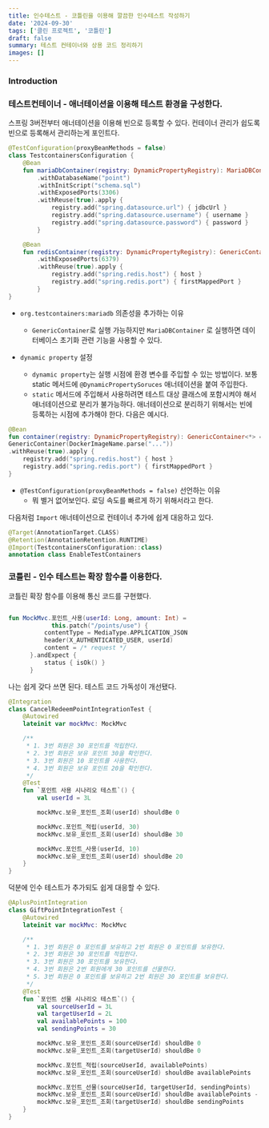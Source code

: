 ```yaml
---
title: 인수테스트 - 코틀린을 이용해 깔끔한 인수테스트 작성하기
date: '2024-09-30'
tags: ['클린 프로젝트', '코틀린']
draft: false
summary: 테스트 컨테이너와 상용 코드 정리하기
images: []
---
```


### Introduction

<TOCInline toc={props.toc} exclude="Introduction" />


### 테스트컨테이너 - 애너테이션을 이용해 테스트 환경을 구성한다.

스프링 3버전부터 애너테이션을 이용해 빈으로 등록할 수 있다. 컨테이너 관리가 쉽도록 빈으로 등록해서 관리하는게 포인트다.

```kotlin
@TestConfiguration(proxyBeanMethods = false)
class TestcontainersConfiguration {
    @Bean
    fun mariaDbContainer(registry: DynamicPropertyRegistry): MariaDBContainer<*> = MariaDBContainer(DockerImageName.parse("mariadb:latest"))
        .withDatabaseName("point")
        .withInitScript("schema.sql")
        .withExposedPorts(3306)
        .withReuse(true).apply {
            registry.add("spring.datasource.url") { jdbcUrl }
            registry.add("spring.datasource.username") { username }
            registry.add("spring.datasource.password") { password }
        }

    @Bean
    fun redisContainer(registry: DynamicPropertyRegistry): GenericContainer<*> = GenericContainer(DockerImageName.parse("redis:latest"))
        .withExposedPorts(6379)
        .withReuse(true).apply {
            registry.add("spring.redis.host") { host }
            registry.add("spring.redis.port") { firstMappedPort }
        }
}

```

- `org.testcontainers:mariadb` 의존성을 추가하는 이유
  - `GenericContainer`로 실행 가능하지만 `MariaDBContainer` 로 실행하면 데이터베이스 초기화 관련 기능을 사용할 수 있다.


- `dynamic property` 설정
  - `dynamic property`는 실행 시점에 환경 변수를 주입할 수 있는 방법이다. 보통 static 메서드에 `@DynamicPropertySoruces` 애너테이션을 붙여 주입한다.
  - `static` 메서드에 주입해서 사용하려면 테스트 대상 클래스에 포함시켜야 해서 애너테이션으로 분리가 불가능하다. 애너테이션으로 분리하기 위해서는 빈에 등록하는 시점에 추가해야 한다. 다음은 예시다.

```kotlin
@Bean
fun container(registry: DynamicPropertyRegistry): GenericContainer<*> =
GenericContainer(DockerImageName.parse("..."))
.withReuse(true).apply {
    registry.add("spring.redis.host") { host }
    registry.add("spring.redis.port") { firstMappedPort }
}
```


- `@TestConfiguration(proxyBeanMethods = false)` 선언하는 이유
  - 뭐 별거 없어보인다. 로딩 속도를 빠르게 하기 위해서라고 한다.


다음처럼 `Import` 애너테이션으로 컨테이너 추가에 쉽게 대응하고 있다.

```kotlin
@Target(AnnotationTarget.CLASS)
@Retention(AnnotationRetention.RUNTIME)
@Import(TestcontainersConfiguration::class)
annotation class EnableTestContainers
```

### 코틀린 - 인수 테스트는 확장 함수를 이용한다.

코틀린 확장 함수를 이용해 통신 코드를 구현했다.

```kotlin

fun MockMvc.포인트_사용(userId: Long, amount: Int) =
			this.patch("/points/use") {
          contentType = MediaType.APPLICATION_JSON
          header(X_AUTHENTICATED_USER, userId)
          content = /* request */
      }.andExpect {
          status { isOk() }
      }

```

나는 쉽게 갖다 쓰면 된다. 테스트 코드 가독성이 개선됐다.

```kotlin
@Integration
class CancelRedeemPointIntegrationTest {
    @Autowired
    lateinit var mockMvc: MockMvc

    /**
     * 1. 3번 회원은 30 포인트를 적립한다.
     * 2. 3번 회원은 보유 포인트 30을 확인한다.
     * 3. 3번 회원은 10 포인트를 사용한다.
     * 4. 3번 회원은 보유 포인트 20을 확인한다.
     */
    @Test
    fun `포인트 사용 시나리오 테스트`() {
        val userId = 3L

        mockMvc.보유_포인트_조회(userId) shouldBe 0

        mockMvc.포인트_적립(userId, 30)
        mockMvc.보유_포인트_조회(userId) shouldBe 30

        mockMvc.포인트_사용(userId, 10)
        mockMvc.보유_포인트_조회(userId) shouldBe 20
    }
}
```

덕분에 인수 테스트가 추가되도 쉽게 대응할 수 있다.

```kotlin
@AplusPointIntegration
class GiftPointIntegrationTest {
    @Autowired
    lateinit var mockMvc: MockMvc

    /**
     * 1. 3번 회원은 0 포인트를 보유하고 2번 회원은 0 포인트를 보유한다.
     * 2. 3번 회원은 30 포인트를 적립한다.
     * 3. 3번 회원은 30 포인트를 보유한다.
     * 4. 3번 회원은 2번 회원에게 30 포인트를 선물한다.
     * 5. 3번 회원은 0 포인트를 보유하고 2번 회원은 30 포인트를 보유한다.
     */
    @Test
    fun `포인트 선물 시나리오 테스트`() {
        val sourceUserId = 3L
        val targetUserId = 2L
        val availablePoints = 100
        val sendingPoints = 30

        mockMvc.보유_포인트_조회(sourceUserId) shouldBe 0
        mockMvc.보유_포인트_조회(targetUserId) shouldBe 0

        mockMvc.포인트_적립(sourceUserId, availablePoints)
        mockMvc.보유_포인트_조회(sourceUserId) shouldBe availablePoints

        mockMvc.포인트_선물(sourceUserId, targetUserId, sendingPoints)
        mockMvc.보유_포인트_조회(sourceUserId) shouldBe availablePoints - sendingPoints
        mockMvc.보유_포인트_조회(targetUserId) shouldBe sendingPoints
    }
}
```
